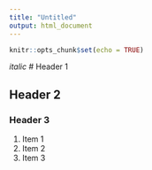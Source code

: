 ```yaml
---
title: "Untitled"
output: html_document
---
```


```r
knitr::opts_chunk$set(echo = TRUE)
```

*italic* 
# Header 1

## Header 2

### Header 3

1. Item 1
2. Item 2
3. Item 3

